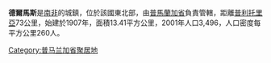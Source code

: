 '''德爾馬斯'''是[[南非|南非]]的城鎮，位於該國東北部，由[[普馬蘭加省|普馬蘭加省]]負責管轄，距離[[普利托里亞|普利托里亞]]73公里，始建於1907年，面積13.41平方公里，2001年人口3,496，人口密度每平方公里260人。

{{SouthAfrica-geo-stub}}
[[Category:普马兰加省聚居地|Category:普马兰加省聚居地]]